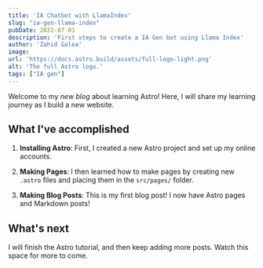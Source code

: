 ```yaml
---
title: 'IA Chatbot with LlamaIndex'
slug: "ia-gen-llama-index"
pubDate: 2022-07-01
description: 'First steps to create a IA Gen bot using Llama Index'
author: 'Zahid Galea'
image:
url: 'https://docs.astro.build/assets/full-logo-light.png'
alt: 'The full Astro logo.'
tags: ["IA gen"]
---
```

Welcome to my _new blog_ about learning Astro! Here, I will share my learning journey as I build a new website.

## What I've accomplished

1. **Installing Astro**: First, I created a new Astro project and set up my online accounts.

2. **Making Pages**: I then learned how to make pages by creating new `.astro` files and placing them in the `src/pages/` folder.

3. **Making Blog Posts**: This is my first blog post! I now have Astro pages and Markdown posts!

## What's next

I will finish the Astro tutorial, and then keep adding more posts. Watch this space for more to come.